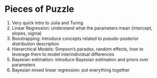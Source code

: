 # Pieces of Puzzle

1. Very quick intro to Julia and Turing
2. Linear Regression: understand what the parameters mean (intercept, slopes, sigma)
3. Boostrapping: Introduce concepts related to pseudo-posterior distribution description
4. Hierarchical Models: Simpson's paradox, random effects, how to leverage them to model interindividual differences
5. Bayesian estimation: introduce Bayesian estimation and priors over parameters
6. Bayesian mixed linear regression: put everything together